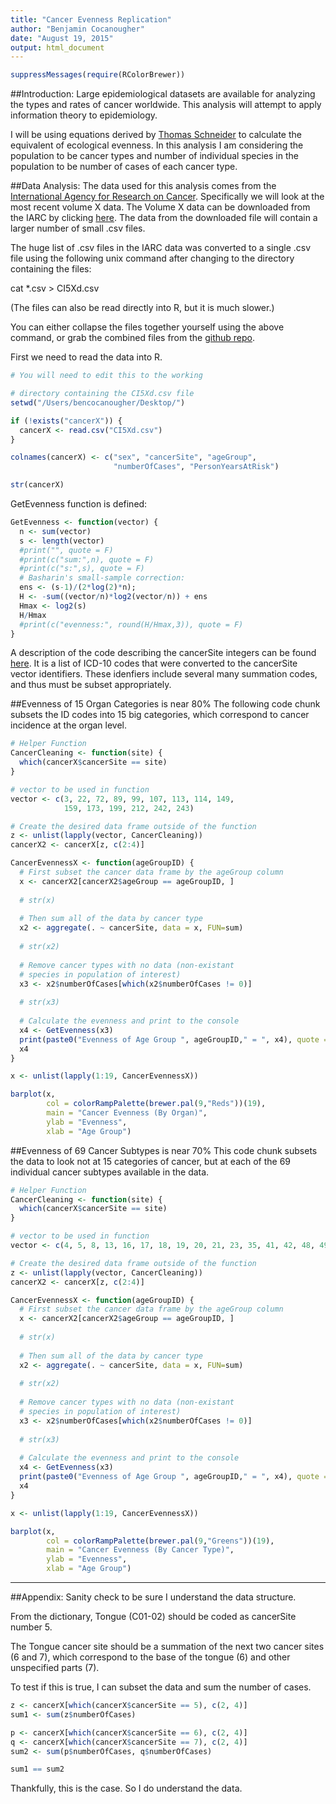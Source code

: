 ```yaml
---
title: "Cancer Evenness Replication"
author: "Benjamin Cocanougher"
date: "August 19, 2015"
output: html_document
---
```


```r
suppressMessages(require(RColorBrewer))
```


##Introduction:
Large epidemiological datasets are available for analyzing the types and rates of cancer worldwide. This analysis will attempt to apply information theory to epidemiology.

I will be using equations derived by [Thomas Schneider](http://alum.mit.edu/www/toms) to calculate the equivalent of ecological evenness. In this analysis I am considering the population to be cancer types and number of individual species in the population to be number of cases of each cancer type.


##Data Analysis:
The data used for this analysis comes from the [International Agency for Research on Cancer](http://ci5.iarc.fr/CI5I-X/Pages/download.aspx). Specifically we will look at the most recent volume X data. The Volume X data can be downloaded from the IARC by clicking [here](http://ci5.iarc.fr/CI5-X/CI5-Xd.zip). The data from the downloaded file will contain a larger number of small .csv files.

The huge list of .csv files in the IARC data was converted to a single .csv file using the following unix command after changing to the directory containing the files:

cat *.csv > CI5Xd.csv

(The files can also be read directly into R, but it is much slower.)

You can either collapse the files together yourself using the above command, or grab the combined files from the [github repo](https://github.com/bcoke/Cancer-Evenness).


First we need to read the data into R.

```r

# You will need to edit this to the working 

# directory containing the CI5Xd.csv file
setwd("/Users/bencocanougher/Desktop/")

if (!exists("cancerX")) {
  cancerX <- read.csv("CI5Xd.csv")
}

colnames(cancerX) <- c("sex", "cancerSite", "ageGroup",
                       "numberOfCases", "PersonYearsAtRisk")

str(cancerX)
```

GetEvenness function is defined:

```r
GetEvenness <- function(vector) {
  n <- sum(vector)
  s <- length(vector)
  #print("", quote = F)
  #print(c("sum:",n), quote = F)
  #print(c("s:",s), quote = F)
  # Basharin's small-sample correction:
  ens <- (s-1)/(2*log(2)*n);
  H <- -sum((vector/n)*log2(vector/n)) + ens
  Hmax <- log2(s) 
  H/Hmax
  #print(c("evenness:", round(H/Hmax,3)), quote = F)
}
```

A description of the code describing the cancerSite integers can be found [here](http://ci5.iarc.fr/CI5I-X/Pages/cancer_vol10.aspx). It is a list of ICD-10 codes that were converted to the cancerSite vector identifiers. These idenfiers include several many summation codes, and thus must be subset appropriately.


##Evenness of 15 Organ Categories is near 80%
The following code chunk subsets the ID codes into 15 big categories, which correspond to cancer incidence at the organ level.

```r
# Helper Function
CancerCleaning <- function(site) {
  which(cancerX$cancerSite == site)
}

# vector to be used in function
vector <- c(3, 22, 72, 89, 99, 107, 113, 114, 149,
            159, 173, 199, 212, 242, 243)

# Create the desired data frame outside of the function
z <- unlist(lapply(vector, CancerCleaning))
cancerX2 <- cancerX[z, c(2:4)]

CancerEvennessX <- function(ageGroupID) {
  # First subset the cancer data frame by the ageGroup column
  x <- cancerX2[cancerX2$ageGroup == ageGroupID, ]
  
  # str(x)
  
  # Then sum all of the data by cancer type
  x2 <- aggregate(. ~ cancerSite, data = x, FUN=sum)
  
  # str(x2)
  
  # Remove cancer types with no data (non-existant 
  # species in population of interest)
  x3 <- x2$numberOfCases[which(x2$numberOfCases != 0)]
  
  # str(x3)
  
  # Calculate the evenness and print to the console
  x4 <- GetEvenness(x3)
  print(paste0("Evenness of Age Group ", ageGroupID," = ", x4), quote = FALSE)
  x4
}

x <- unlist(lapply(1:19, CancerEvennessX))

barplot(x,
        col = colorRampPalette(brewer.pal(9,"Reds"))(19),
        main = "Cancer Evenness (By Organ)",
        ylab = "Evenness",
        xlab = "Age Group")
```


##Evenness of 69 Cancer Subtypes is near 70%
This code chunk subsets the data to look not at 15 categories of cancer, but at each of the 69 individual cancer subtypes available in the data.

```r
# Helper Function
CancerCleaning <- function(site) {
  which(cancerX$cancerSite == site)
}

# vector to be used in function
vector <- c(4, 5, 8, 13, 16, 17, 18, 19, 20, 21, 23, 35, 41, 42, 48, 49, 50, 58, 68, 69, 70, 71, 73, 74, 75, 76, 77, 86, 87, 88, 89, 100, 106, 108, 109, 110, 11, 112, 113, 115, 116, 117, 125, 132, 133, 145, 148, 150, 151, 152, 158, 160, 161, 162, 163, 172, 174, 183, 184, 200, 210, 211, 213, 217, 224, 225, 226, 242, 243)

# Create the desired data frame outside of the function
z <- unlist(lapply(vector, CancerCleaning))
cancerX2 <- cancerX[z, c(2:4)]

CancerEvennessX <- function(ageGroupID) {
  # First subset the cancer data frame by the ageGroup column
  x <- cancerX2[cancerX2$ageGroup == ageGroupID, ]
  
  # str(x)
  
  # Then sum all of the data by cancer type
  x2 <- aggregate(. ~ cancerSite, data = x, FUN=sum)
  
  # str(x2)
  
  # Remove cancer types with no data (non-existant 
  # species in population of interest)
  x3 <- x2$numberOfCases[which(x2$numberOfCases != 0)]
  
  # str(x3)
  
  # Calculate the evenness and print to the console
  x4 <- GetEvenness(x3)
  print(paste0("Evenness of Age Group ", ageGroupID," = ", x4), quote = FALSE)
  x4
}

x <- unlist(lapply(1:19, CancerEvennessX))

barplot(x,
        col = colorRampPalette(brewer.pal(9,"Greens"))(19),
        main = "Cancer Evenness (By Cancer Type)",
        ylab = "Evenness",
        xlab = "Age Group")
```

----------------------
##Appendix:
Sanity check to be sure I understand the data structure.

From the dictionary, Tongue (C01-02) should be coded as cancerSite number 5. 

The Tongue cancer site should be a summation of the next two cancer sites (6 and 7), which correspond to the base of the tongue (6) and other unspecified parts (7).

To test if this is true, I can subset the data and sum the number of cases.

```r

z <- cancerX[which(cancerX$cancerSite == 5), c(2, 4)]
sum1 <- sum(z$numberOfCases)

p <- cancerX[which(cancerX$cancerSite == 6), c(2, 4)]
q <- cancerX[which(cancerX$cancerSite == 7), c(2, 4)]
sum2 <- sum(p$numberOfCases, q$numberOfCases)

sum1 == sum2
```

Thankfully, this is the case. So I do understand the data.